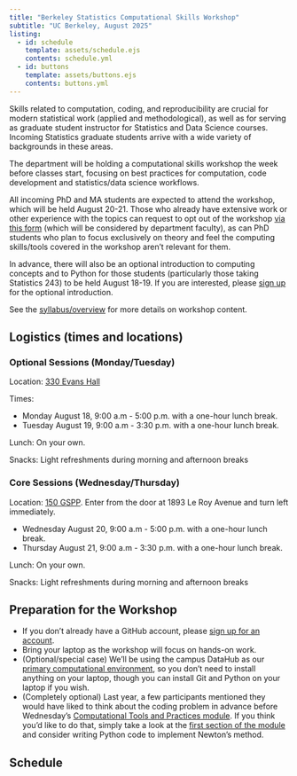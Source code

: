 ```yaml
---
title: "Berkeley Statistics Computational Skills Workshop"
subtitle: "UC Berkeley, August 2025"
listing:
  - id: schedule
    template: assets/schedule.ejs
    contents: schedule.yml
  - id: buttons
    template: assets/buttons.ejs
    contents: buttons.yml
---
```


::: {#buttons}
:::



Skills related to computation, coding, and reproducibility are crucial for modern statistical work (applied and methodological), as well as for serving as graduate student instructor for Statistics and Data Science courses. Incoming Statistics graduate students arrive with a wide variety of backgrounds in these areas.

The department will be holding a computational skills workshop the week before classes start, focusing on best practices for computation, code development and statistics/data science workflows.

All incoming PhD and MA students are expected to attend the workshop, which will be held August 20-21. Those who already have extensive work or other experience with the topics can request to opt out of the workshop [via this form](https://docs.google.com/forms/d/e/1FAIpQLSe2CkIszscnRQlKrICz4ZW3G83J4RPkgIHHhr5YegW-xecAPQ/viewform?usp=dialog) (which will be considered by department faculty), as can PhD students who plan to focus exclusively on theory and feel the computing skills/tools covered in the workshop aren't relevant for them.

In advance, there will also be an optional introduction to computing concepts and to Python for those students (particularly those taking Statistics 243) to be held August 18-19. If you are interested, please [sign up](https://docs.google.com/forms/d/e/1FAIpQLSe2CkIszscnRQlKrICz4ZW3G83J4RPkgIHHhr5YegW-xecAPQ/viewform?usp=dialog) for the optional introduction.

See the [syllabus/overview](syllabus.html) for more details on workshop content.

## Logistics (times and locations)

### Optional Sessions (Monday/Tuesday)

Location: [330 Evans Hall](https://www.berkeley.edu/map/evans-hall/)


Times:

 - Monday August 18, 9:00 a.m - 5:00 p.m. with a one-hour lunch break.
 - Tuesday August 19, 9:00 a.m - 3:30 p.m. with a one-hour lunch break.

Lunch: On your own.

Snacks: Light refreshments during morning and afternoon breaks

### Core Sessions (Wednesday/Thursday)

Location: [150 GSPP](https://www.berkeley.edu/map/goldman-school). Enter from the door at 1893 Le Roy Avenue and turn left immediately.

 - Wednesday August 20, 9:00 a.m - 5:00 p.m. with a one-hour lunch break.
 - Thursday August 21, 9:00 a.m - 3:30 p.m. with a one-hour lunch break.

Lunch: On your own.

Snacks: Light refreshments during morning and afternoon breaks

## Preparation for the Workshop

- If you don't already have a GitHub account, please [sign up for an account](http://github.com/signup).
- Bring your laptop as the workshop will focus on hands-on work.
- (Optional/special case) We'll be using the campus DataHub as our [primary computational environment](prep.html), so you don't need to install anything on your laptop, though you can install Git and Python on your laptop if you wish.
- (Completely optional) Last year, a few participants mentioned they would have liked to think about the coding problem in advance before Wednesday's [Computational Tools and Practices module](https://computing.stat.berkeley.edu/compute-skills-2025/units/comp-practices.html). If you think you'd like to do that, simply take a look at the [first section of the module](https://computing.stat.berkeley.edu/compute-skills-2025/units/comp-practices.html#our-running-example-newtons-method-for-optimization) and consider writing Python code to implement Newton's method.



## Schedule

::: {#schedule}
:::

